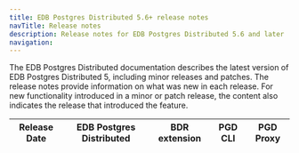 ```yaml
---
title: EDB Postgres Distributed 5.6+ release notes
navTitle: Release notes
description: Release notes for EDB Postgres Distributed 5.6 and later
navigation:
---
```



The EDB Postgres Distributed documentation describes the latest version of EDB Postgres Distributed 5, including minor releases and patches. The release notes provide information on what was new in each release. For new functionality introduced in a minor or patch release, the content also indicates the release that introduced the feature.


| Release Date | EDB Postgres Distributed | BDR extension | PGD CLI | PGD Proxy |
|---|---|---|---|---|
